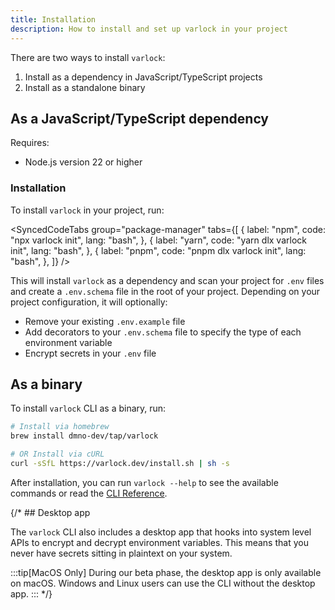 ```yaml
---
title: Installation
description: How to install and set up varlock in your project
---
```



There are two ways to install `varlock`:

1. Install as a dependency in JavaScript/TypeScript projects
2. Install as a standalone binary

## As a JavaScript/TypeScript dependency

Requires:

- Node.js version 22 or higher

### Installation

To install `varlock` in your project, run:

<SyncedCodeTabs
  group="package-manager"
  tabs={[
    {
      label: "npm",
      code: "npx varlock init",
      lang: "bash",
    },
    {
      label: "yarn",
      code: "yarn dlx varlock init",
      lang: "bash",
    },
    {
      label: "pnpm",
      code: "pnpm dlx varlock init",
      lang: "bash",
    },
  ]}
/>

This will install `varlock` as a dependency and scan your project for `.env` files and create a `.env.schema` file in the root of your project. Depending on your project configuration, it will optionally:
- Remove your existing `.env.example` file
- Add decorators to your `.env.schema` file to specify the type of each environment variable
- Encrypt secrets in your `.env` file

## As a binary

To install `varlock` CLI as a binary, run:

```bash
# Install via homebrew
brew install dmno-dev/tap/varlock

# OR Install via cURL
curl -sSfL https://varlock.dev/install.sh | sh -s
```

After installation, you can run `varlock --help` to see the available commands or read the [CLI Reference](/reference/cli-commands/).

{/* ## Desktop app

The `varlock` CLI also includes a desktop app that hooks into system level APIs to encrypt and decrypt environment variables. This means that you never have secrets sitting in plaintext on your system.

:::tip[MacOS Only]
During our beta phase, the desktop app is only available on macOS. Windows and Linux users can use the CLI without the desktop app.
::: */}
